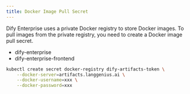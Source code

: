 ```yaml
---
title: Docker Image Pull Secret
---
```


Dify Enterprise uses a private Docker registry to store Docker images. To pull images from the private registry, you need to create a Docker image pull secret.

- dify-enterprise
- dify-enterprise-frontend

```bash
kubectl create secret docker-registry dify-artifacts-token \
    --docker-server=artifacts.langgenius.ai \
    --docker-username=xxx \
    --docker-password=xxx
```